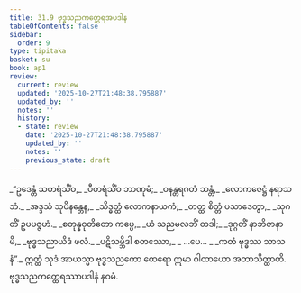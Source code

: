 ```yaml
---
title: 31.9 ဗုဒ္ဓသညကတ္ထေရအပဒါန
tableOfContents: false
sidebar:
  order: 9
type: tipitaka
basket: su
book: ap1
review:
  current: review
  updated: '2025-10-27T21:48:38.795887'
  updated_by: ''
  notes: ''
  history:
  - state: review
    date: '2025-10-27T21:48:38.795887'
    updated_by: ''
    notes: ''
    previous_state: draft
---
```



<ReviewStatus review={frontmatter.review} showDetails={true} />

<HypothesisAnnotation frontmatter={frontmatter} />

<DynamicBreadcrumb />

<Division number="43" book="ap1" e="ch" v="20" p="286">

<Paragraph number="3490" type="verses" book="ap1">
_“ဥဒေန္တံ သတရံသိံဝ,_  
_ပီတရံသိံဝ ဘာဏုမံ;_  
_ဝနန္တရဂတံ သန္တံ,_  
_လောကဇေဋ္ဌံ နရာသဘံ._  

</Paragraph>

</Division>
<Division number="44" book="ap1" e="ch" v="20" p="286">

<Paragraph number="3491" type="verses" book="ap1">
_အဒ္ဒသံ သုပိနန္တေန,_  
_သိဒ္ဓတ္ထံ လောကနာယကံ;_  
_တတ္ထ စိတ္တံ ပသာဒေတွာ,_  
_သုဂတိံ ဥပပဇ္ဇဟံ._  

</Paragraph>

</Division>
<Division number="45" book="ap1" e="ch" v="20" p="286">

<Paragraph number="3492" type="verses" book="ap1">
_စတုန္နဝုတိတော ကပ္ပေ,_  
_ယံ သညမလဘိံ တဒါ;_  
_ဒုဂ္ဂတိံ နာဘိဇာနာမိ,_  
_ဗုဒ္ဓသညာယိဒံ ဖလံ._  

</Paragraph>

</Division>
<Division number="46" book="ap1" e="ch" v="20" p="287">

<Paragraph number="3493" type="verses" book="ap1">
_ပဋိသမ္ဘိဒါ စတဿော,_  
_ …ပေ… _  
_ကတံ ဗုဒ္ဓဿ သာသနံ”._  

</Paragraph>

<Paragraph number="3494" book="ap1">
ဣတ္ထံ သုဒံ အာယသ္မာ ဗုဒ္ဓသညကော ထေရော ဣမာ ဂါထာယော အဘာသိတ္ထာတိ.

</Paragraph>
</Division>

<Paragraph number="3495" type="center" book="ap1">
ဗုဒ္ဓသညကတ္ထေရဿာပဒါနံ နဝမံ.
</Paragraph>